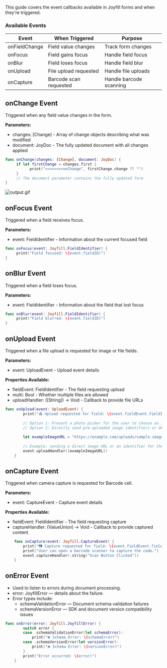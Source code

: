 
This guide covers the event callbacks available in Joyfill forms and when they're triggered.

### **Available Events**

| Event | When Triggered | Purpose |
| --- | --- | --- |
| onFieldChange | Field value changes | Track form changes |
| onFocus | Field gains focus | Handle field focus |
| onBlur | Field loses focus | Handle field blur |
| onUpload | File upload requested | Handle file uploads |
| onCapture | Barcode scan requested | Handle barcode scanning |

## **onChange Event**

Triggered when any field value changes in the form.

**Parameters:**

- changes: [Change] - Array of change objects describing what was modified
- document: JoyDoc - The fully updated document with all changes applied

```swift
func onChange(changes: [Change], document: JoyDoc) {        
     if let firstChange = changes.first {
           print(">>>>>>>>onChange", firstChange.change ?? "")
     }
     // The document parameter contains the fully updated form
}
```

![output.gif](Event%20handling/output.gif)

## **onFocus Event**

Triggered when a field receives focus.

**Parameters:**

- event: FieldIdentifier - Information about the current focused field

```swift
func onFocus(event: Joyfill.FieldIdentifier) {
     print("Field focused: \(event.fieldID)")
}
```

## **onBlur Event**

Triggered when a field loses focus.

**Parameters:**

- event: FieldIdentifier - Information about the field that lost focus

```swift
func onBlur(event: Joyfill.FieldIdentifier) {
     print("Field blurred: \(event.fieldID)")
}
```

## **onUpload Event**

Triggered when a file upload is requested for image or file fields.

**Parameters:**

- event: UploadEvent - Upload event details

**Properties Available:**

- fieldEvent: FieldIdentifier - The field requesting upload
- multi: Bool - Whether multiple files are allowed
- uploadHandler: ([String]) -> Void - Callback to provide file URLs

```swift
func onUpload(event: UploadEvent) {
        print("📤 Upload requested for field: \(event.fieldEvent.fieldID)")
        
        // Option 1: Present a photo picker for the user to choose an image.
        // Option 2: Directly send pre-uploaded image identifiers or URLs to the upload handler.
        
        let exampleImageURL = "https://example.com/uploads/sample-image.jpg"
        
        // Example: sending a direct image URL or an identifier for the upload
        event.uploadHandler([exampleImageURL])
    }
```

## **onCapture Event**

Triggered when camera capture is requested for Barcode cell.

**Parameters:**

- event: CaptureEvent - Capture event details

**Properties Available:**

- fieldEvent: FieldIdentifier - The field requesting capture
- captureHandler: (ValueUnion) -> Void - Callback to provide captured content

```swift
    func onCapture(event: Joyfill.CaptureEvent) {
        print("📷 Capture requested for field: \(event.fieldEvent.fieldID)")
        print("User can open a barcode scanner to capture the code.")
        event.captureHandler(.string("Scan Button Clicked"))
    }
```

## **onError Event**

- Used to listen to errors during document processing.
- error: JoyfillError — details about the failure.
- Error types include:
    - schemaValidationError — Document schema validation failures
    - schemaVersionError — SDK and document version compatibility issues

```swift
func onError(error: Joyfill.JoyfillError) {
        switch error {
        case .schemaValidationError(let schemaError):
            print("❌ Schema Error: \(schemaError)")
        case .schemaVersionError(let versionError):
            print("❌ Schema Error: \(versionError)")
        }
        print("Error occurred: \(error)")
    }
```
